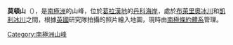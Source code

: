{{coord|64|24|S|61|1|W|source:GNIS|display=title}}

'''莫頓山'''（{{lang-en|Mount Morton}}），是[[南極洲|南極洲]]的山峰，位於[[葛拉漢地|葛拉漢地]]的[[丹科海岸|丹科海岸]]，處於[[布萊里奧冰川|布萊里奧冰川]]和[[凱利冰川|凱利冰川]]之間，根據[[英國|英國]]研究隊拍攝的照片繪入地圖，現時由[[南極條約體系|南極條約體系]]管理。

{{DEFAULTSORT:Mount Morton}}
[[Category:南極洲山峰|Category:南極洲山峰]]


{{DancoCoast-geo-stub}}